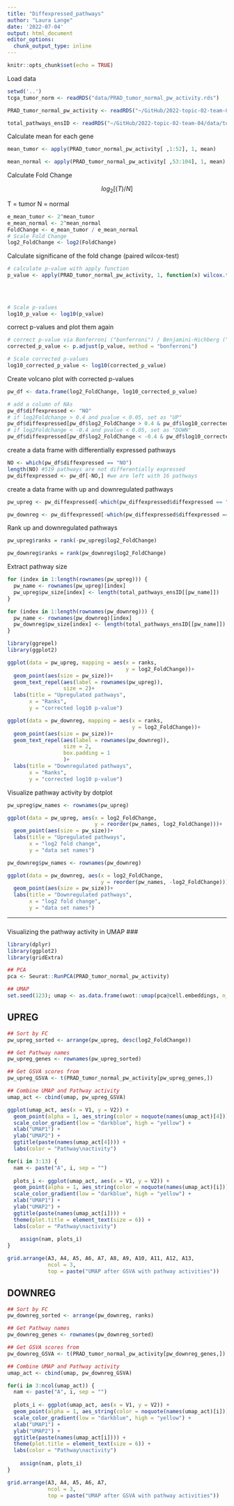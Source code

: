 ```yaml
---
title: "Diffexpressed_pathways"
author: "Laura Lange"
date: '2022-07-04'
output: html_document
editor_options: 
  chunk_output_type: inline
---
```


```r
knitr::opts_chunk$set(echo = TRUE)
```

Load data

```r
setwd('..')
tcga_tumor_norm <- readRDS("data/PRAD_tumor_normal_pw_activity.rds")

PRAD_tumor_normal_pw_activity <- readRDS("~/GitHub/2022-topic-02-team-04/data/PRAD_tumor_normal_pw_activity.rds")

total_pathways_ensID <- readRDS("~/GitHub/2022-topic-02-team-04/data/total_pathways_ensID.rds")
```

Calculate mean for each gene 

```r
mean_tumor <- apply(PRAD_tumor_normal_pw_activity[ ,1:52], 1, mean)

mean_normal <- apply(PRAD_tumor_normal_pw_activity[ ,53:104], 1, mean)
```

Calculate Fold Change 

$$
log_2[(T)/N]
$$

T = tumor 
N = normal 

```r
e_mean_tumor <- 2^mean_tumor
e_mean_normal <- 2^mean_normal
FoldChange <- e_mean_tumor / e_mean_normal
# Scale Fold Change 
log2_FoldChange <- log2(FoldChange)
```

Calculate significane of the fold change (paired wilcox-test)

```r
# calculate p-value with apply function 
p_value <- apply(PRAD_tumor_normal_pw_activity, 1, function(x) wilcox.test(x[1:52], 
                                                                           x[53:104],
                                                                           paired = TRUE,
                                                                           exact = FALSE)$p.value)

# Scale p-values 
log10_p_value <- log10(p_value)
```

correct p-values and plot them again 

```r
# correct p-value via Bonferroni ("bonferroni") / Benjamini-Hichberg ("BH")
corrected_p_value <- p.adjust(p_value, method = "bonferroni")

# Scale corrected p-values 
log10_corrected_p_value <- log10(corrected_p_value)

```

Create volcano plot with corrected p-values 

```r
pw_df <- data.frame(log2_FoldChange, log10_corrected_p_value)

# add a column of NAs
pw_df$diffexpressed <- "NO"
# if log2Foldchange > 0.4 and pvalue < 0.05, set as "UP" 
pw_df$diffexpressed[pw_df$log2_FoldChange > 0.4 & pw_df$log10_corrected_p_value < log10(0.05)] <- "UP"
# if log2Foldchange < -0.4 and pvalue < 0.05, set as "DOWN"
pw_df$diffexpressed[pw_df$log2_FoldChange < -0.4 & pw_df$log10_corrected_p_value < log10(0.05)] <- "DOWN"
```

create a data frame with differentially expressed pathways

```r
NO <- which(pw_df$diffexpressed == "NO")
length(NO) #519 pathways are not differentially expressed 
pw_diffexpressed <- pw_df[-NO,] #we are left with 16 pathways
```
create a data frame with up and downregulated pathways

```r
pw_upreg <- pw_diffexpressed[-which(pw_diffexpressed$diffexpressed == "DOWN"), ]

pw_downreg <- pw_diffexpressed[-which(pw_diffexpressed$diffexpressed == "UP"), ]
```

Rank up and downregulated pathways

```r
pw_upreg$ranks = rank(-pw_upreg$log2_FoldChange)

pw_downreg$ranks = rank(pw_downreg$log2_FoldChange)
```

Extract pathway size

```r
for (index in 1:length(rownames(pw_upreg))) {
  pw_name <- rownames(pw_upreg)[index]
  pw_upreg$pw_size[index] <- length(total_pathways_ensID[[pw_name]])
}

for (index in 1:length(rownames(pw_downreg))) {
  pw_name <- rownames(pw_downreg)[index]
  pw_downreg$pw_size[index] <- length(total_pathways_ensID[[pw_name]])
}
```


```r
library(ggrepel)
library(ggplot2)

ggplot(data = pw_upreg, mapping = aes(x = ranks, 
                                      y = log2_FoldChange))+
  geom_point(aes(size = pw_size))+
  geom_text_repel(aes(label = rownames(pw_upreg)),
                  size = 2)+
  labs(title = "Upregulated pathways",
       x = "Ranks",
       y = "corrected log10 p-value")
```

```r
ggplot(data = pw_downreg, mapping = aes(x = ranks, 
                                        y = log2_FoldChange))+
  geom_point(aes(size = pw_size))+
  geom_text_repel(aes(label = rownames(pw_downreg)),
                  size = 2,
                  box.padding = 1
                  )+
  labs(title = "Downregulated pathways",
       x = "Ranks",
       y = "corrected log10 p-value")
```

Visualize pathway activity by dotplot

```r
pw_upreg$pw_names <- rownames(pw_upreg)

ggplot(data = pw_upreg, aes(x = log2_FoldChange, 
                            y = reorder(pw_names, log2_FoldChange)))+
  geom_point(aes(size = pw_size))+
  labs(title = "Upregulated pathways",
       x = "log2 fold change", 
       y = "data set names")
```

```r
pw_downreg$pw_names <- rownames(pw_downreg)

ggplot(data = pw_downreg, aes(x = log2_FoldChange, 
                              y = reorder(pw_names, -log2_FoldChange)))+
  geom_point(aes(size = pw_size))+
  labs(title = "Downregulated pathways",
       x = "log2 fold change", 
       y = "data set names")
```


***

###
Visualizing the pathway activity in UMAP
###

```r
library(dplyr)
library(ggplot2)
library(gridExtra)
```

```r
## PCA
pca <- Seurat::RunPCA(PRAD_tumor_normal_pw_activity)

## UMAP
set.seed(123); umap <- as.data.frame(uwot::umap(pca@cell.embeddings, n_neighbors = 15, metric = "cosine", n_components = 2))
```

## UPREG

```r
## Sort by FC
pw_upreg_sorted <- arrange(pw_upreg, desc(log2_FoldChange))

## Get Pathway names
pw_upreg_genes <- rownames(pw_upreg_sorted)

## Get GSVA scores from
pw_upreg_GSVA <- t(PRAD_tumor_normal_pw_activity[pw_upreg_genes,])

## Combine UMAP and Pathway activity
umap_act <- cbind(umap, pw_upreg_GSVA)
```

```r
ggplot(umap_act, aes(x = V1, y = V2)) + 
  geom_point(alpha = 1, aes_string(color = noquote(names(umap_act)[4]))) +
  scale_color_gradient(low = "darkblue", high = "yellow") +
  xlab("UMAP1") +
  ylab("UMAP2") +
  ggtitle(paste(names(umap_act[4]))) +
  labs(color = "Pathway\nactivity")
```

```r
for(i in 3:13) { 
  nam <- paste("A", i, sep = "")
  
  plots_i <- ggplot(umap_act, aes(x = V1, y = V2)) + 
  geom_point(alpha = 1, aes_string(color = noquote(names(umap_act)[i]))) +
  scale_color_gradient(low = "darkblue", high = "yellow") +
  xlab("UMAP1") +
  ylab("UMAP2") +
  ggtitle(paste(names(umap_act[i]))) +
  theme(plot.title = element_text(size = 6)) +
  labs(color = "Pathway\nactivity")
  
    assign(nam, plots_i)
}

grid.arrange(A3, A4, A5, A6, A7, A8, A9, A10, A11, A12, A13,
             ncol = 3, 
             top = paste("UMAP after GSVA with pathway activities"))
```

## DOWNREG
```r
## Sort by FC
pw_downreg_sorted <- arrange(pw_downreg, ranks)

## Get Pathway names
pw_downreg_genes <- rownames(pw_downreg_sorted)

## Get GSVA scores from
pw_downreg_GSVA <- t(PRAD_tumor_normal_pw_activity[pw_downreg_genes,])

## Combine UMAP and Pathway activity
umap_act <- cbind(umap, pw_downreg_GSVA)
```

```r
for(i in 3:ncol(umap_act)) { 
  nam <- paste("A", i, sep = "")
  
  plots_i <- ggplot(umap_act, aes(x = V1, y = V2)) + 
  geom_point(alpha = 1, aes_string(color = noquote(names(umap_act)[i]))) +
  scale_color_gradient(low = "darkblue", high = "yellow") +
  xlab("UMAP1") +
  ylab("UMAP2") +
  ggtitle(paste(names(umap_act[i]))) +
  theme(plot.title = element_text(size = 6)) +
  labs(color = "Pathway\nactivity")
  
    assign(nam, plots_i)
}

grid.arrange(A3, A4, A5, A6, A7,
             ncol = 3, 
             top = paste("UMAP after GSVA with pathway activities"))
```